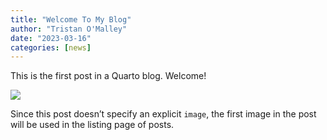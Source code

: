 ```yaml
---
title: "Welcome To My Blog"
author: "Tristan O'Malley"
date: "2023-03-16"
categories: [news]
---
```


This is the first post in a Quarto blog. Welcome!

![](thumbnail.jpg)

Since this post doesn't specify an explicit `image`, the first image in the post will be used in the listing page of posts.
